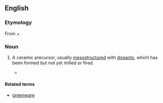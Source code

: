 ==English==

===Etymology===
From {{m|en|green||undried, raw}} + {{m|en|body||physical object}}

===Noun===
{{en-noun|greenbodies}}

# {{label|en|ceramics|nanotechnology}} A ceramic precursor, usually [[mesostructured]] with [[dopant]]s, which has been formed but not yet milled or fired.
#* {{quote-book
|year=2004
|author=James A. Schwarz, Cristian I. Contescu, Karol Putyera
|title=Dekker Encyclopedia of Nanoscience and Nanotechnology
|isbn=0824750489
|url=http://books.google.com/books?id=3PBv7pTesJQC
|page=1127
|passage=For metal dopants, the surfactant can be removed by calcining the '''greenbody''', resulting in an anchored metal silicate.}}

====Related terms====
* [[greenware]]
